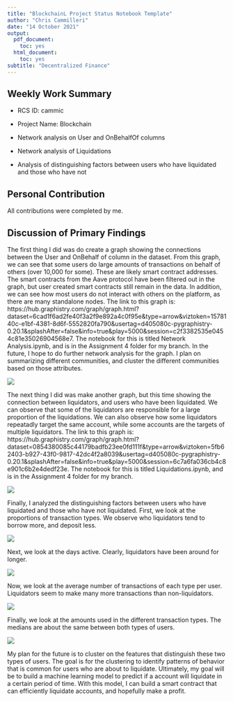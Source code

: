 ```yaml
---
title: "BlockchainL Project Status Notebook Template"
author: "Chris Cammilleri"
date: "14 October 2021"
output:
  pdf_document:
    toc: yes
  html_document:
    toc: yes
subtitle: "Decentralized Finance"
---
```


## Weekly Work Summary	

* RCS ID: cammic
* Project Name: Blockchain

* Network analysis on User and OnBehalfOf columns
* Network analysis of Liquidations
* Analysis of distinguishing factors between users who have liquidated and those who have not

## Personal Contribution	

All contributions were completed by me. 

## Discussion of Primary Findings

The first thing I did was do create a graph showing the connections between the User and OnBehalf of column in the dataset. From this graph, we can see that some users do large amounts of transactions on behalf of others (over 10,000 for some). These are likely smart contract addresses. The smart contracts from the Aave protocol have been filtered out in the graph, but user created smart contracts still remain in the data. In addition, we can see how most users do not interact with others on the platform, as there are many standalone nodes. The link to this graph is: https://hub.graphistry.com/graph/graph.html?dataset=6cad1f6ad2fe40f3a2f9e892a4c0f95e&type=arrow&viztoken=1578140c-e1bf-4381-8d6f-5552820fa790&usertag=d405080c-pygraphistry-0.20.1&splashAfter=false&info=true&play=5000&session=c2f3382535e0454c81e35026904568e7. The notebook for this is titled Network Analysis.ipynb, and is in the Assignment 4 folder for my branch. In the future, I hope to do further network analysis for the graph. I plan on summarizing different communities, and cluster the different communities based on those attributes. 

![](Capture.PNG)

The next thing I did was make another graph, but this time showing the connection between liquidators, and users who have been liquidated. We can observe that some of the liquidators are responsible for a large proportion of the liquidations. We can also observe how some liquidators repeatadly target the same account, while some accounts are the targets of multiple liquidators. The link to this graph is:
https://hub.graphistry.com/graph/graph.html?dataset=0854380085c44179badfb23ee0fd111f&type=arrow&viztoken=5fb62403-b927-43f0-9817-42dc4f2a8039&usertag=d405080c-pygraphistry-0.20.1&splashAfter=false&info=true&play=5000&session=6c7a6fa036cb4c8e901c6b2e4dedf23e. The notebook for this is titled Liquidations.ipynb, and is in the Assignment 4 folder for my branch.

![](Capture2.PNG)

Finally, I analyzed the distinguishing factors between users who have liquidated and those who have not liquidated. First, we look at the proportions of transaction types. We observe who liquidators tend to borrow more, and deposit less.

![](proportions.PNG)

Next, we look at the days active. Clearly, liquidators have been around for longer. 

![](times.PNG)

Now, we look at the average number of transactions of each type per user. Liquidators seem to make many more transactions than non-liquidators.

![](numbers.PNG)

Finally, we look at the amounts used in the different transaction types. The medians are about the same between both types of users.

![](amounts.PNG)

My plan for the future is to cluster on the features that distinguish these two types of users. The goal is for the clustering to identify patterns of behavior that is common for users who are about to liquidate. Ultimately, my goal will be to build a machine learning model to predict if a account will liquidate in a certain period of time. With this model, I can build a smart contract that can efficiently liquidate accounts, and hopefully make a profit. 